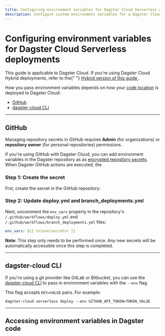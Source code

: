 ```yaml
---
title: Configuring environment variables for Dagster Cloud Serverless deployments | Dagster Docs
description: Configure custom environment variables for a Dagster Cloud Serverless deployment.
---
```


# Configuring environment variables for Dagster Cloud Serverless deployments

<Note>
  This guide is applicable to Dagster Cloud. If you're using Dagster Cloud
  Hybrid deployments, refer to the{" "}
  <a href="/dagster-cloud/developing-testing/environment-variables/setup-for-hybrid-deployments">
    Hybrid version of this guide
  </a>
  .
</Note>

How you pass environment variables depends on how your [code location](/dagster-cloud/developing-testing/code-locations) is deployed to Dagster Cloud:

- [GitHub](#github)
- [dagster-cloud CLI](#dagster-cloud-cli)

---

## GitHub

<Note>
  Managing repository secrets in GitHub requires <strong>Admin</strong> (for
  organizations) or <strong>repository owner</strong> (for personal
  repositories) permissions.
</Note>

If you're using GitHub with Dagster Cloud, you can add environment variables in the Dagster repository as as [encrypted repository secrets](https://docs.github.com/en/actions/security-guides/encrypted-secrets#about-encrypted-secrets). When Dagster GitHub actions are executed, the

<TODO></TODO>

### Step 1: Create the secret

Frst, create the secret in the GitHub repository:

<AddGitubRepositorySecret />

### Step 2: Update deploy.yml and branch_deployments.yml

Next, uncomment the `env_vars` property in the repository's `/.github/workflows/deploy.yml` and `/.github/workflows/branch_deployments.yml` files:

```yaml
env_vars: ${{ toJson(secrets) }}
```

**Note**: This step only needs to be performed once. Any new secrets will be automatically accessible once this step is completed.

---

## dagster-cloud CLI

If you're using a git provider like GitLab or Bitbucket, you can use the [dagster-cloud CLI](/dagster-cloud/developing-testing/dagster-cloud-cli) to pass in environment variables with the `--env` flag.

This flag accepts `KEY=VALUE` pairs. For example:

```shell
dagster-cloud serverless deploy --env GITHUB_API_TOKEN=TOKEN_VALUE
```

---

## Accessing environment variables in Dagster code

<TODO></TODO>
